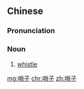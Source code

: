 ==Chinese==
{{zh-forms}}

===Pronunciation===
{{zh-pron
|m=shàozi
|c=saau3 zi2
|cat=n
}}

===Noun===
{{zh-noun}}

# [[whistle]] {{gloss|device used to make a whistling sound}}

[[mg:哨子]]
[[chr:哨子]]
[[zh:哨子]]
